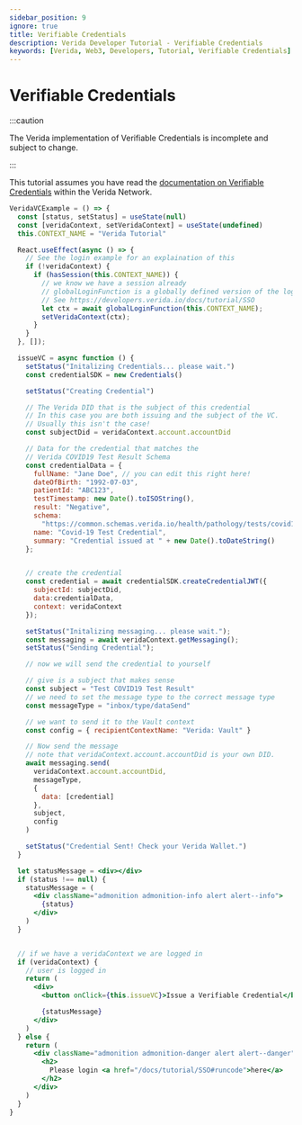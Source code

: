 ```yaml
---
sidebar_position: 9
ignore: true
title: Verifiable Credentials
description: Verida Developer Tutorial - Verifiable Credentials
keywords: [Verida, Web3, Developers, Tutorial, Verifiable Credentials]
---
```


# Verifiable Credentials

:::caution

The Verida implementation of Verifiable Credentials is incomplete and subject to change. 

:::

This tutorial assumes you have read the [documentation on Verifiable Credentials](../extensions/verifiable-credentials.md)
within the Verida Network.

```jsx live
VeridaVCExample = () => {
  const [status, setStatus] = useState(null)
  const [veridaContext, setVeridaContext] = useState(undefined)
  this.CONTEXT_NAME = "Verida Tutorial"

  React.useEffect(async () => {
    // See the login example for an explaination of this
    if (!veridaContext) {
      if (hasSession(this.CONTEXT_NAME)) {
        // we know we have a session already
        // globalLoginFunction is a globally defined version of the login function 
        // See https://developers.verida.io/docs/tutorial/SSO
        let ctx = await globalLoginFunction(this.CONTEXT_NAME);
        setVeridaContext(ctx);
      }
    }
  }, []);

  issueVC = async function () {
    setStatus("Initalizing Credentials... please wait.")
    const credentialSDK = new Credentials()

    setStatus("Creating Credential")

    // The Verida DID that is the subject of this credential
    // In this case you are both issuing and the subject of the VC.
    // Usually this isn't the case!
    const subjectDid = veridaContext.account.accountDid

    // Data for the credential that matches the
    // Verida COVID19 Test Result Schema
    const credentialData = {
      fullName: "Jane Doe", // you can edit this right here!
      dateOfBirth: "1992-07-03",
      patientId: "ABC123",
      testTimestamp: new Date().toISOString(),
      result: "Negative",
      schema:
        "https://common.schemas.verida.io/health/pathology/tests/covid19/pcr/v0.1.0/schema.json",
      name: "Covid-19 Test Credential",
      summary: "Credential issued at " + new Date().toDateString()
    };


    // create the credential
    const credential = await credentialSDK.createCredentialJWT({
      subjectId: subjectDid,
      data:credentialData,
      context: veridaContext
    });

    setStatus("Initalizing messaging... please wait.");
    const messaging = await veridaContext.getMessaging();
    setStatus("Sending Credential");

    // now we will send the credential to yourself

    // give is a subject that makes sense
    const subject = "Test COVID19 Test Result"
    // we need to set the message type to the correct message type
    const messageType = "inbox/type/dataSend"

    // we want to send it to the Vault context
    const config = { recipientContextName: "Verida: Vault" }

    // Now send the message
    // note that veridaContext.account.accountDid is your own DID. 
    await messaging.send(
      veridaContext.account.accountDid,
      messageType,
      {
        data: [credential]
      },
      subject,
      config
    )

    setStatus("Credential Sent! Check your Verida Wallet.")
  }

  let statusMessage = <div></div>
  if (status !== null) {
    statusMessage = (
      <div className="admonition admonition-info alert alert--info">
        {status}
      </div>
    )
  }


  // if we have a veridaContext we are logged in
  if (veridaContext) {
    // user is logged in
    return (
      <div>
        <button onClick={this.issueVC}>Issue a Verifiable Credential</button>

        {statusMessage}
      </div>
    )
  } else {
    return (
      <div className="admonition admonition-danger alert alert--danger">
        <h2>
          Please login <a href="/docs/tutorial/SSO#runcode">here</a>
        </h2>
      </div>
    )
  }
}
```

<!-- this is a target so we can link to the end of the code block -->

<a name="runcode">&nbsp;</a>
